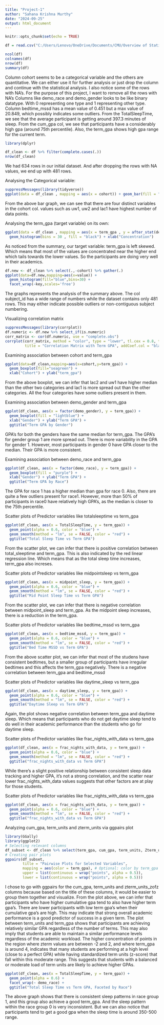 ---
title: "Project-1"
author: "Sahana Krishna Murthy"
date: "2024-09-25"
output: html_document
---

```{r setup, include=FALSE}
knitr::opts_chunk$set(echo = TRUE)
```

```{r echo=FALSE}
df = read.csv("C:/Users/Lenovo/OneDrive/Documents/CMU/Overview of Statistical Learning/Project/cmu-sleep.csv" , header = TRUE , stringsAsFactors = TRUE)
```
```{r}
ncol(df)
colnames(df)
nrow(df)
summary(df)
```

 
Column cohort seems to be a  categorical variable and the others are quantitative. 
We can either use it for further analysis or just drop the column and continue with the statistical analysis.
I also notice some of the rows with NA's. For the purpose of this project, I want to remove all the rows with NA's
Columns like demo_race and demo_gender looks to be like binary datatype. With 0 representing one type and 1 representing other type.
Column bedtime_mssd has a mean value of 0.451 but a max value of 20.849, which possibly indicates some outliers.
From the TotalSleepTime, we see that the average participant is getting around 397.3 minutes of sleep.
From the cum_gpa col, we see that participants have a considerably high gpa (around 75th percentile).
Also, the term_gpa shows high gpa range for the current term.

```{r}
library(dplyr)

df_clean <- df %>% filter(complete.cases(.))
nrow(df_clean)
```
We had 634 rows in our initial dataset. And after dropping the rows with NA values, we end up with 481 rows.

Analysing the Categorical variable:
```{r}
suppressMessages(library(tidyverse))
ggplot(data = df_clean , mapping = aes(x = cohort)) + geom_bar(fill = "darkred")
```
From the above bar graph, we can see that there are four distinct variables in the cohort col.
values such as uw1, uw2 and lac1 have highest number of data points.

Analysing the term_gpa (target variable) on its own:
```{r}
ggplot(data = df_clean , mapping = aes(x = term_gpa , y = after_stat(density))) + 
  geom_histogram(bins = 30 , fill = "black") + xlab("Concentration")
```
As noticed from the summary, our target variable: term_gpa is left skewed. Which means that most of the values are
concentrated near the higher end which tails towards the lower values. So the participants are doing very well in their academics.

```{r}
df.new <- df_clean %>% select(.,-cohort) %>% gather(.)
ggplot(data=df.new,mapping=aes(x=value)) +
  geom_histogram(fill="blue",bins=30) +
  facet_wrap(~key,scales='free')
```
The graphs represents the analysis of the summary above. 
The col subject_id has a wide range of numbers while the dataset contains only 481 rows. This may either indicate possible outliers or non-contiguous subject numbering.

Visualizing correlation matrix
```{r}
suppressMessages(library(corrplot))
df.numeric <- df.new %>% select_if(is.numeric)
corr_matrix <- cor(df.numeric, use = "complete.obs")
corrplot(corr_matrix, method = "color", type = "lower", tl.cex = 0.8, tl.col = "black", 
         title = "Correlation Matrix with Term GPA", addCoef.col = "black", number.cex = 0.7)
```

Examining association between cohort and term_gpa
```{r}
ggplot(data=df_clean,mapping=aes(x=cohort,y=term_gpa)) +
  geom_boxplot(fill="seagreen") +
  xlab("Cohort") + ylab("term_gpa")
```
From the above boxplot, we can infer that lac2 and uw1 have higher median than the other two categories and lac1 is more spread out than the other categories. All the four categories have some outliers present in them.

Examining association between demo_gender and term_gpa
```{r}
ggplot(df_clean, aes(x = factor(demo_gender), y = term_gpa)) + 
  geom_boxplot(fill = "lightblue") + 
  xlab("Gender") + ylab("Term GPA") + 
  ggtitle("Term GPA by Gender")
```
GPA's for both the genders have the same median for term_gpa. The GPA's for gender group 1 are more spread out. There is more variability in the GPA for gender 1. However, most participants in gender 0 have GPA closer to the median. Their GPA is more consistent.

Examining association between demo_race and term_gpa
```{r}
ggplot(df_clean, aes(x = factor(demo_race), y = term_gpa)) + 
  geom_boxplot(fill = "purple") + 
  xlab("Gender") + ylab("Term GPA") + 
  ggtitle("Term GPA by Race")
```
The GPA for race 1 has a higher median than gpa for race 0. Also, there are quite a few outliers present for race1. However, more than 50% of participants in race0 have relatively high GPA's, as the median is closer to the 75th percentile.

Scatter plots of Predictor variables like  totalsleeptime vs term_gpa
```{r}
ggplot(df_clean, aes(x = TotalSleepTime, y = term_gpa)) +
  geom_point(alpha = 0.6, color = "blue") +
  geom_smooth(method = "lm", se = FALSE, color = "red") +
  ggtitle("Total Sleep Time vs Term GPA")
```
From the scatter plot, we can infer that there is positive correlation between total_sleeptime and term_gpa. This is also indicated by the red linear regression line. Which means that as the total sleep time increases, term_gpa also increses.

Scatter plots of Predictor variables like midpointsleep vs term_gpa
```{r}
ggplot(df_clean, aes(x = midpoint_sleep, y = term_gpa)) +
  geom_point(alpha = 0.6, color = "blue") +
  geom_smooth(method = "lm", se = FALSE, color = "red") +
  ggtitle("Mid Point Sleep Time vs Term GPA")
```
From the scatter plot, we can infer that there is negative correlation between midpoint_sleep and term_gpa. As the midpoint sleep increases, there is a reduction in the term_gpa.

Scatter plots of Predictor variables like bedtime_mssd vs term_gpa
```{r}
ggplot(df_clean, aes(x = bedtime_mssd, y = term_gpa)) +
  geom_point(alpha = 0.6, color = "blue") +
  geom_smooth(method = "lm", se = FALSE, color = "red") +
  ggtitle("Bed Time MSSD vs Term GPA")
```
From the above scatter plot, we can infer that most of the studens have consistent bedtimes, but a smaller group of participants have irregular bedtimes and this affects the term_gpa negatively. There is a negative correlation between term_gpa and bedtime_mssd

Scatter plots of Predictor variables like daytime_sleep vs term_gpa
```{r}
ggplot(df_clean, aes(x = daytime_sleep, y = term_gpa)) +
  geom_point(alpha = 0.6, color = "blue") +
  geom_smooth(method = "lm", se = FALSE, color = "red") +
  ggtitle("Daytime Sleep vs Term GPA")
```
Again, the plot shows negative correlation between term_gpa and daytime sleep. Which means that participants who do not get daytime sleep tend to do well in their academic performance than the students who go for daytime sleep.

Scatter plots of Predictor variables like frac_nights_with_data vs term_gpa
```{r}
ggplot(df_clean, aes(x = frac_nights_with_data, y = term_gpa)) +
  geom_point(alpha = 0.6, color = "blue") +
  geom_smooth(method = "lm", se = FALSE, color = "red") +
  ggtitle("frac_nights_with_data vs Term GPA")
```
While there’s a slight positive relationship between consistent sleep data tracking and higher GPA, it’s not a strong correlation, and the scatter near lower frac_nights_with_data values suggests that other factors are at play for those students.

Scatter plots of Predictor variables like frac_nights_with_data vs term_gpa
```{r}
ggplot(df_clean, aes(x = frac_nights_with_data, y = term_gpa)) +
  geom_point(alpha = 0.6, color = "blue") +
  geom_smooth(method = "lm", se = FALSE, color = "red") +
  ggtitle("frac_nights_with_data vs Term GPA")
```
Analyzing cum_gpa, term_units and zterm_units via ggpairs plot
```{r}
library(GGally)
library(ggplot2)
# Selecting relevant columns
df_subset <- df_clean %>% select(term_gpa, cum_gpa, term_units, Zterm_units_ZofZ)
# Creating pair plots
ggpairs(df_subset, 
        title = "Pairwise Plots for Selected Variables",
        mapping = aes(color = term_gpa), # Optional: color by term_gpa
        upper = list(continuous = wrap("points", alpha = 0.5)),
        lower = list(continuous = wrap("points", alpha = 0.5)))
```
I chose to go with ggpairs for the cum_gpa, term_units and zterm_units_zofz columns because based on the title of these columns, it would be easier to group them together and visualize.
From the plot above, we can infer that participants who have higher cumulative gpa tend to also have higher term gpa's.
There are lower participants with low term gpa's when their cumulative gpa's are high. This may indicate that strong overall academic performance is a good predictor of success in a given term.
The plot between term_units and term_gpa shows that participants are achieving relatively similar GPA regardless of the number of terms. This may also imply that students are able to maintain a similar performance levels regardless of the academic workload.
The higher concentration of points in the region where zterm values are between -2 and 2, and where term_gpa is around 4, indicates that many students are performing at a high level (close to a perfect GPA) while having standardized term units (z-score) that fall within this moderate range. This suggests that students with a balanced or moderate load of term units are likely to achieve higher GPAs.

```{r}
ggplot(df_clean, aes(x = TotalSleepTime, y = term_gpa)) +
  geom_point(alpha = 0.6) +
  facet_wrap(~ demo_race) +
  ggtitle("Total Sleep Time vs Term GPA, Faceted by Race")
```
The above graph shows that there is consistent sleep patterns in race group 1, and this group also achieve a good term_gpa. And the sleep pattern within the race group 0 is very inconsistent. But we can also notice that participants tend to get a good gpa when the sleep time is around 350-500 range.